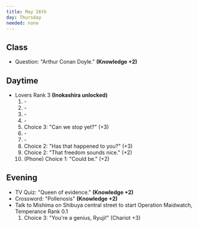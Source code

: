 ```yaml
---
title: May 26th
day: Thursday
needed: none
---
```


## Class
- Question: "Arthur Conan Doyle." **(Knowledge +2)**

## Daytime
- Lovers Rank 3 **(Inokashira unlocked)**
    1. \-
    1. \-
    1. \-
    1. \-
    1. Choice 3: "Can we stop yet?" (+3)
    1. \-
    1. \-
    1. Choice 2: "Has that happened to you?" (+3)
    1. Choice 2: "That freedom sounds nice." (+2)
    1. (Phone) Choice 1: "Could be." (+2)


## Evening
- TV Quiz: "Queen of evidence." **(Knowledge +2)**
- Crossword: "Pollenosis" **(Knowledge +2)**
- Talk to Mishima on Shibuya central street to start Operation Maidwatch, Temperance Rank 0.1
    1. Choice 3: "You're a genius, Ryuji!" (Chariot +3)